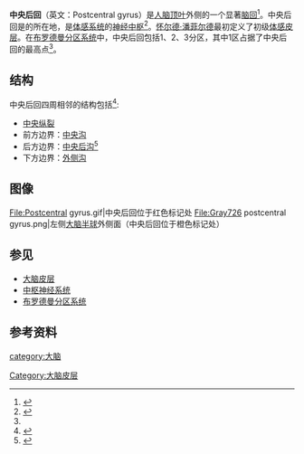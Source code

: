 {{noteTA|G1=LS}}
{{Infobox brain|Name=中央后回|Latin=Gyrus postcentralis|Image=postcentral gyrus.png|Caption=中央后回|Image2=ba1_2_3.png|Caption2=[[布罗德曼分区系统|布罗德曼分区系统]]第1、2、3分区（红色为3区，绿色为1区，黄色为2区）|Artery=[[Middle_cerebral_artery|Middle cerebral artery]]|System=[[体感系统|体感系统]]|Function=初级体感皮层|Location=[[顶叶|顶叶]]}}'''中央后回'''（英文：Postcentral gyrus）是[[人腦|人脑]][[顶叶|顶叶]]外侧的一个显著[[脑回|脑回]]<ref>{{Cite web|title=中央后回|url=https://www.imaios.com/cn/e-Anatomy/node_322323/2741|accessdate=2021-04-04|work=IMAIOS|language=cn}}</ref>。中央后回是{{le|初级体感皮层|Primary somatosensory cortex}}的所在地，是[[體感系統|体感系统]]的[[神经中枢|神经中枢]]<ref name=":0">{{Cite book|chapter=Neuroanatomy, Postcentral Gyrus|title=StatPearls|url=http://www.ncbi.nlm.nih.gov/books/NBK549825/|publisher=StatPearls Publishing|date=2021|location=Treasure Island (FL)|pmid=31751015|first=Joseph|last=DiGuiseppi|first2=Prasanna|last2=Tadi}}</ref>。[[懷爾德·潘菲爾德|怀尔德·潘菲尔德]]最初定义了初级[[体感皮层|体感皮层]]。在[[布罗德曼分区系统|布罗德曼分区系统]]中，中央后回包括1、2、3分区，其中1区占据了中央后回的最高点<ref name=":0" />。

== 结构 ==
中央后回四周相邻的结构包括<ref>{{Cite web|title=Postcentral Gyrus - an overview|url=https://www.sciencedirect.com/topics/medicine-and-dentistry/postcentral-gyrus|accessdate=2021-04-04|work=|publisher=ScienceDirect|language=en}}</ref>:

* [[中央縱裂|中央纵裂]]
* 前方边界：[[中央沟|中央沟]]
* 后方边界：[[中央后沟|中央后沟]]<ref>{{Cite web|title=中央后沟|url=https://www.imaios.com/cn/e-Anatomy/node_322323/2742|accessdate=2021-04-04|work=IMAIOS|language=cn}}</ref>
* 下方边界：[[外侧沟|外侧沟]]

==图像==
<gallery>
File:Postcentral gyrus.gif|中央后回位于红色标记处
File:Gray726 postcentral gyrus.png|左侧[[大脑半球|大脑半球]]外侧面（中央后回位于橙色标记处）
</gallery>

== 参见 ==

* [[大脑皮层|大脑皮层]]
* [[中枢神经系统|中枢神经系统]]
* [[布罗德曼分区系统|布罗德曼分区系统]]

== 参考资料 ==
{{reflist}}

{{大脑皮质}}
{{Neural tracts}}
[[category:大脑|category:大脑]]
[[Category:大脑皮层|Category:大脑皮层]]